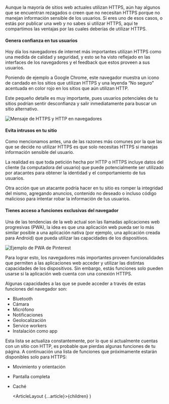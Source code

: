 

Aunque la mayoría de sitios web actuales utilizan HTTPS, aún hay algunos
que se encuentran rezagados o creen que no necesitan HTTPS porque no manejan
información sensible de los usuarios. Si eres uno de esos casos, o estás por
publicar una web y no sabes si utilizar HTTPS, aquí te compartimos las ventajas
por las cuales deberías de utilizar HTTPS.

#### Genera confianza en tus usuarios

Hoy día los navegadores de internet más importantes utilizan HTTPS como una
medida de calidad y seguridad, y esto se ha visto reflejado en las
interfaces de los navegadores y el feedback que estos proveen a sus usuarios.

Poniendo de ejemplo a Google Chrome, este navegador muestra un icono de candado
en los sitios que utilizan HTTPS y una leyenda “No seguro” acentuada en color
rojo en los sitios que aún utilizan HTTP.

Este pequeño detalle es muy importante, pues usuarios potenciales de tu
sitios podrían sentir desconfianza y salir inmediatamente para buscar un sitio alternativo.

![Mensaje de HTTPS y HTTP en navegadores](https://www.awts.com/wp-content/uploads/2017/11/HTTP-vs-HTTPS.png)

#### Evita intrusos en tu sitio

Como mencionamos antes, una de las razones más comunes por la que las que se decide no utilizar
HTTPS es que solo necesitas HTTPS si manejas información sensible del usuario.

La realidad es que toda petición hecha por HTTP o HTTPS incluye datos del cliente
(la computadora del usuario) que puede potencialmente ser utilizado por atacantes
para obtener la identidad y el comportamiento de tus usuarios.

Otra acción que un atacante podría hacer en tu sitio es romper la integridad
del mismo, agregando anuncios, contenido no deseado o incluso código malicioso
para intentar robar la información de tus usuarios.

#### Tienes acceso a funciones exclusivas del navegador

Una de las tendencias de la web actual son las llamadas aplicaciones web progresivas
(PWA), la idea es que una aplicación web pueda ser lo más similar posible a una
aplicación nativa (por ejemplo, una aplicación creada para Android) que pueda
utilizar las capacidades de los dispositivos.

![Ejemplo de PWA de Pinterest](https://i.blogs.es/73af85/pwa-portada/1366_2000.png)

Para lograr esto, los navegadores más importantes proveen funcionalidades
que permiten a las aplicaciones web acceder y utilizar las distintas
capacidades de los dispositivos. Sin embargo, estás funciones solo pueden
usarse si la aplicación web cuenta con una conexión HTTPS.

Algunas capacidades a las que se puede acceder a través de estas funciones del navegador son:

- Bluetooth
- Cámara
- Micrófono
- Notificaciones
- Geolocalización
- Service workers
- Instalación como app

Esta lista se actualiza constantemente, por lo que si actualmente cuentas con
un sitio con HTTP, es probable que pierdas algunas funciones de tu página.
A continuación una lista de funciones que próximamente estarán disponibles solo para HTTPS:

- Movimiento y orientación
- Pantalla completa
- Caché

  <ArticleLayout {...article}>{children}</ArticleLayout>
)
